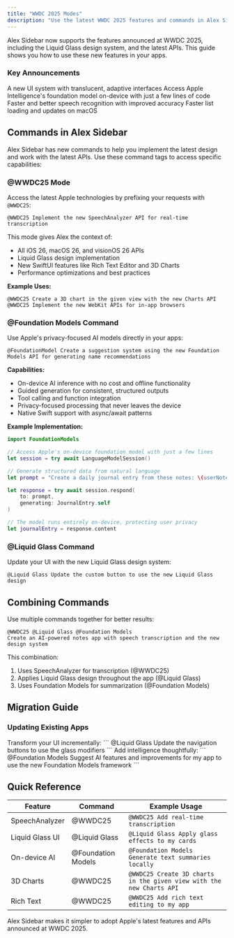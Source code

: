 ```yaml
---
title: "WWDC 2025 Modes"
description: "Use the latest WWDC 2025 features and commands in Alex Sidebar"
---
```


Alex Sidebar now supports the features announced at WWDC 2025, including the Liquid Glass design system, and the latest APIs. This guide shows you how to use these new features in your apps.

### Key Announcements

<CardGroup cols={2}>
  <Card title="Liquid Glass Design" icon="sparkles">
    A new UI system with translucent, adaptive interfaces
  </Card>

  <Card title="Foundation Models" icon="brain">
    Access Apple Intelligence's foundation model on-device with just a few lines of code
  </Card>

  <Card title="SpeechAnalyzer API" icon="microphone">
    Faster and better speech recognition with improved accuracy
  </Card>

  <Card title="SwiftUI Performance" icon="gauge">
    Faster list loading and updates on macOS
  </Card>
</CardGroup>

## Commands in Alex Sidebar

Alex Sidebar has new commands to help you implement the latest design and work with the latest APIs. Use these command tags to access specific capabilities:

### @WWDC25 Mode

Access the latest Apple technologies by prefixing your requests with `@WWDC25`:

```
@WWDC25 Implement the new SpeechAnalyzer API for real-time transcription
```

This mode gives Alex the context of:
- All iOS 26, macOS 26, and visionOS 26 APIs
- Liquid Glass design implementation
- New SwiftUI features like Rich Text Editor and 3D Charts
- Performance optimizations and best practices

**Example Uses:**
```
@WWDC25 Create a 3D chart in the given view with the new Charts API
@WWDC25 Implement the new WebKit APIs for in-app browsers
```

### @Foundation Models Command

Use Apple's privacy-focused AI models directly in your apps:

```
@FoundationModel Create a suggestion system using the new Foundation Models API for generating name recommendations
```

**Capabilities:**
- On-device AI inference with no cost and offline functionality
- Guided generation for consistent, structured outputs
- Tool calling and function integration
- Privacy-focused processing that never leaves the device
- Native Swift support with async/await patterns

**Example Implementation:**
```swift
import FoundationModels

// Access Apple's on-device foundation model with just a few lines
let session = try await LanguageModelSession()

// Generate structured data from natural language
let prompt = "Create a daily journal entry from these notes: \(userNotes)"

let response = try await session.respond(
    to: prompt,
    generating: JournalEntry.self
)

// The model runs entirely on-device, protecting user privacy
let journalEntry = response.content
```

### @Liquid Glass Command

Update your UI with the new Liquid Glass design system:

```
@Liquid Glass Update the custom button to use the new Liquid Glass design
```

## Combining Commands

Use multiple commands together for better results:

```
@WWDC25 @Liquid Glass @Foundation Models 
Create an AI-powered notes app with speech transcription and the new design system
```

This combination:
1. Uses SpeechAnalyzer for transcription (@WWDC25)
2. Applies Liquid Glass design throughout the app (@Liquid Glass)
3. Uses Foundation Models for summarization (@Foundation Models)

## Migration Guide

### Updating Existing Apps

<Steps>
  <Step title="Apply Liquid Glass">
    Transform your UI incrementally:
    ```
    @Liquid Glass Update the navigation buttons to use the glass modifiers
    ```
  </Step>

  <Step title="Integrate AI Features">
    Add intelligence thoughtfully:
    ```
    @Foundation Models Suggest AI features and improvements for my app to use the new Foundation Models framework
    ```
  </Step>
</Steps>

## Quick Reference

| Feature | Command | Example Usage |
|---------|---------|---------------|
| SpeechAnalyzer | @WWDC25 | `@WWDC25 Add real-time transcription` |
| Liquid Glass UI | @Liquid Glass | `@Liquid Glass Apply glass effects to my cards` |
| On-device AI | @Foundation Models | `@Foundation Models Generate text summaries locally` |
| 3D Charts | @WWDC25 | `@WWDC25 Create 3D charts in the given view with the new Charts API` |
| Rich Text | @WWDC25 | `@WWDC25 Add rich text editing to my app` |

Alex Sidebar makes it simpler to adopt Apple's latest features and APIs announced at WWDC 2025.